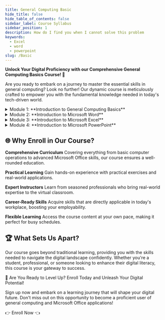 ```yaml
---
title: General Computing Basic
hide_title: false
hide_table_of_contents: false
sidebar_label: Course Syllabus
sidebar_position: 1
description: How do I find you when I cannot solve this problem
keywords:
  - Excel
  - word
  - powerpoint
slug: /Basic
---
```



**Unlock Your Digital Proficiency with our Comprehensive General Computing Basics Course! 🚀**

Are you ready to embark on a journey to master the essential skills in general computing? Look no further! Our dynamic course is meticulously crafted to empower you with the fundamental knowledge needed in today's tech-driven world.

<details>
  <summary>Module 1: **Introduction to General Computing Basics**</summary>

  ## Understanding Basic Computer Operations:
  - Introduction to computer hardware and peripherals.
  - Exploring the operating system interface.
  - File management and organization.

  ## Basic File Operations:
  - Creating a folder on the desktop.
  - Renaming folders and files.
  - Moving and copying files between folders.
  
  ## Icon Management and Desktop Arrangement:
  - Customizing desktop icons.
  - Arranging and grouping icons on the desktop.

</details>

<details>
  <summary>Module 2: **Introduction to Microsoft Word**</summary>

  ## Getting Started with Microsoft Word:
  - Introduction to the Word interface.
  - Basic document creation and formatting.

  ## Text Formatting and Styles:
  - Font styles, sizes, and colors.
  - Paragraph formatting and alignment.
  - Introduction to styles for consistent formatting.

 ## Working with Images and Objects:
  - Inserting images and shapes.
  - Text wrapping and alignment with objects.

  ## Page Layout and Sections:
  - Page setup and margins.
  - Headers and footers.
  - Sections for different page layouts.

</details>

<details>
  <summary>Module 3: **Introduction to Microsoft Excel**</summary>

  ## Introduction to Microsoft Excel:
  - Overview of the Excel interface.
  - Basic spreadsheet navigation and terminology.


  ## Data Entry and Formatting:
  - Entering data into cells.
  - Cell formatting for numbers, dates, and text.

   ## Basic Formulas and Functions:
  - Introduction to simple formulas (e.g., SUM, AVERAGE).
  - Understanding basic functions.

   ## Cell References and Copying Formulas:
  - Absolute and relative cell references.
  - Copying and pasting formulas.

   ## Charts and Graphs:
  - Creating basic charts (bar, pie, line).
  - Customizing and formatting charts.

</details>

<details>
  <summary>Module 4: **Introduction to Microsoft PowerPoint**</summary>

  ## Creating a Presentation:
  - Introduction to the PowerPoint interface.
  - Adding and formatting slides.

  ## Slide Transitions and Animations
  - Adding transitions between slides.
  - Applying animations to elements on slides.

  ## Text and Content Layout:
  - Formatting text in slides.
  - Inserting and formatting different types of content.

</details>


## 🌐 Why Enroll in Our Course?

**Comprehensive Curriculum** 
Covering everything from basic computer operations to advanced Microsoft Office skills, our course ensures a well-rounded education.

**Practical Learning**
Gain hands-on experience with practical exercises and real-world applications.

**Expert Instructors** 
Learn from seasoned professionals who bring real-world expertise to the virtual classroom.

**Career-Ready Skills** 
Acquire skills that are directly applicable in today's workplace, boosting your employability.

**Flexible Learning** 
Access the course content at your own pace, making it perfect for busy schedules.

## 🏆 What Sets Us Apart?

Our course goes beyond traditional learning, providing you with the skills needed to navigate the digital landscape confidently. Whether you're a student, professional, or someone looking to enhance their digital literacy, this course is your gateway to success.

🚀 Are You Ready to Level Up? Enroll Today and Unleash Your Digital Potential!

Sign up now and embark on a learning journey that will shape your digital future. Don't miss out on this opportunity to become a proficient user of general computing and Microsoft Office applications!

👉 Enroll Now 👈

